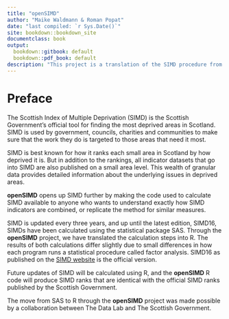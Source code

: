 ---
title: "openSIMD"
author: "Maike Waldmann & Roman Popat"
date: "last compiled: `r Sys.Date()`"
site: bookdown::bookdown_site
documentclass: book
output:
  bookdown::gitbook: default
  bookdown::pdf_book: default
description: "This project is a translation of the SIMD procedure from SAS into R."
---

# Preface

The Scottish Index of Multiple Deprivation (SIMD) is the Scottish Government's official tool for finding the most deprived areas in Scotland. SIMD is used by government, councils, charities and communities to make sure that the work they do is targeted to those areas that need it most.

SIMD is best known for how it ranks each small area in Scotland by how deprived it is. But in addition to the rankings, all indicator datasets that go into SIMD are also published on a small area level. This wealth of granular data provides detailed information about the underlying issues in deprived areas. 

**openSIMD** opens up SIMD further by making the code used to calculate SIMD available to anyone who wants to understand exactly how SIMD indicators are combined, or replicate the method for similar measures. 

SIMD is updated every three years, and up until the latest edition, SIMD16, SIMDs have been calculated using the statistical package SAS. Through the **openSIMD** project, we have translated the calculation steps into R. The results of both calculations differ slightly due to small differences in how each program runs a statistical procedure called factor analysis. SIMD16 as published on the [SIMD website](www.gov.scot/SIMD) is the official version.

Future updates of SIMD will be calculated using R, and the **openSIMD** R code will produce SIMD ranks that are identical with the official SIMD ranks published by the Scottish Government.

The move from SAS to R through the **openSIMD** project was made possible by a collaboration between The Data Lab and The Scottish Government.

